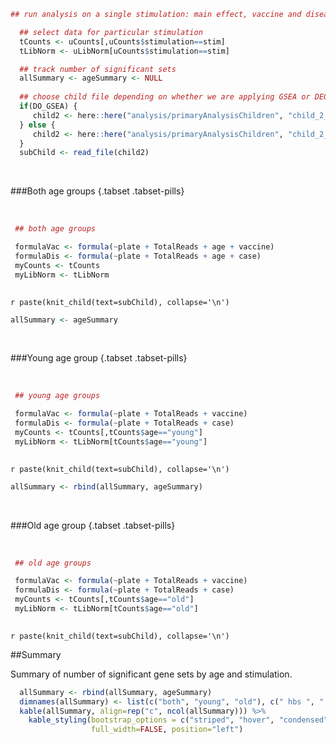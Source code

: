 ```r
## run analysis on a single stimulation: main effect, vaccine and disease

  ## select data for particular stimulation
  tCounts <- uCounts[,uCounts$stimulation==stim]
  tLibNorm <- uLibNorm[uCounts$stimulation==stim]

  ## track number of significant sets
  allSummary <- ageSummary <- NULL
  
  ## choose child file depending on whether we are applying GSEA or DEG
  if(DO_GSEA) {
     child2 <- here::here("analysis/primaryAnalysisChildren", "child_2_age_GSEA.Rmd")
  } else {
     child2 <- here::here("analysis/primaryAnalysisChildren", "child_2_age_DEG.Rmd")
  }
  subChild <- read_file(child2)
```
  
</br> 
  
###Both age groups  {.tabset .tabset-pills}
  
</br>  

```r

 ## both age groups

 formulaVac <- formula(~plate + TotalReads + age + vaccine)
 formulaDis <- formula(~plate + TotalReads + age + case)
 myCounts <- tCounts
 myLibNorm <- tLibNorm
 
```
`r paste(knit_child(text=subChild), collapse='\n')`
```r
allSummary <- ageSummary
```
  
</br>  
  
###Young age group   {.tabset .tabset-pills}
  
</br>  
  
```r

 ## young age groups

 formulaVac <- formula(~plate + TotalReads + vaccine)
 formulaDis <- formula(~plate + TotalReads + case)
 myCounts <- tCounts[,tCounts$age=="young"]
 myLibNorm <- tLibNorm[tCounts$age=="young"]
 
```
`r paste(knit_child(text=subChild), collapse='\n')`
```r
allSummary <- rbind(allSummary, ageSummary)
```
  
</br>  
  
###Old age group   {.tabset .tabset-pills}
  
</br>  
  
```r

 ## old age groups

 formulaVac <- formula(~plate + TotalReads + vaccine)
 formulaDis <- formula(~plate + TotalReads + case)
 myCounts <- tCounts[,tCounts$age=="old"]
 myLibNorm <- tLibNorm[tCounts$age=="old"]
 
```
`r paste(knit_child(text=subChild), collapse='\n')`  
  
##Summary
  
Summary of number of significant gene sets by age and stimulation.  
  

```r
  allSummary <- rbind(allSummary, ageSummary)
  dimnames(allSummary) <- list(c("both", "young", "old"), c(" hbs ", " csp "))
  kable(allSummary, align=rep("c", ncol(allSummary))) %>%
    kable_styling(bootstrap_options = c("striped", "hover", "condensed"), 
                  full_width=FALSE, position="left")

```
  
  
  

 